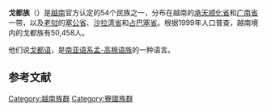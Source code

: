 {{expand|time=2015-02-28T14:27:33+00:00}}
{{ethnic group|
|group=戈都族
|image=
|poptime= {{VIE}}：61,588 (2009)<ref>{{cite web|title=The 2009 Vietnam Population and Housing Census: Completed Results|url=http://www.gso.gov.vn/Modules/Doc_Download.aspx?DocID=12724|publisher=General Statistics Office of Vietnam: Central Population and Housing Census Steering Committee|date=June 2010|accessdate=26 November 2013|page=134|archive-date=2013-10-18|archive-url=https://web.archive.org/web/20131018040824/http://www.gso.gov.vn/Modules/Doc_Download.aspx?DocID=12724|dead-url=no}}</ref><br />{{LAO}}：14,700
|popplace={{VIE}}：[[承天顺化省|承天顺化省]]、[[广南省|广南省]]<br />{{LAO}}[[塞公省|塞公省]]、[[沙拉湾省|沙拉湾省]]、[[占巴塞省|占巴塞省]]
|rels=万物有灵
|langs=[[戈都语|戈都语]]、[[越南语|越南语]]、[[老挝语|老挝语]]
|related= 
}}
'''戈都族'''（{{vie|v=Người Cơ Tu}}）是[[越南|越南]]官方认定的54个民族之一，分布在越南的[[承天顺化省|承天顺化省]]和[[广南省|广南省]]一带，以及[[老挝|老挝]]的[[塞公省|塞公省]]、[[沙拉湾省|沙拉湾省]]和[[占巴塞省|占巴塞省]]。根据1999年人口普查，越南境内的戈都族有50,458人。

他们说[[戈都语|戈都语]]，是[[南亚语系|南亚语系]][[孟-高棉语族|孟-高棉语族]]的一种语言。

==参考文献==
{{reflist}}

{{越南民族}}
{{老挝族群}}
[[Category:越南族群|Category:越南族群]]
[[Category:寮國族群|Category:寮國族群]]